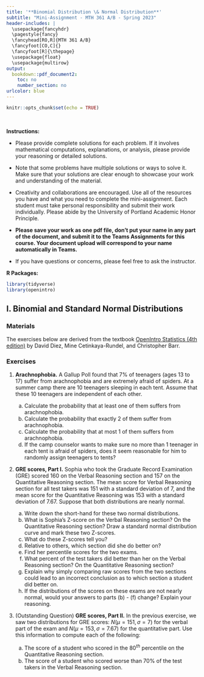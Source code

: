---
title: '**Binomial Distribution \& Normal Distribution**'
subtitle: "Mini-Assignment - MTH 361 A/B - Spring 2023"
header-includes: |
  \usepackage{fancyhdr}
  \pagestyle{fancy}
  \fancyhead[RO,R]{MTH 361 A/B}
  \fancyfoot[CO,C]{}
  \fancyfoot[R]{\thepage}
  \usepackage{float}
  \usepackage{multirow}
output:
  bookdown::pdf_document2:
    toc: no
    number_section: no
urlcolor: blue
---

```{r setup, include=FALSE}
knitr::opts_chunk$set(echo = TRUE)
```

\

**Instructions:**
 
 * Please provide complete solutions for each problem. If it involves mathematical computations, explanations, or analysis, please provide your reasoning or detailed solutions.
 
 * Note that some problems have multiple solutions or ways to solve it. Make sure that your solutions are clear enough to showcase your work and understanding of the material.
 
 * Creativity and collaborations are encouraged. Use all of the resources you have and what you need to complete the mini-assignment. Each student must take personal responsibility and submit their work individually. Please abide by the University of Portland Academic Honor Principle.
 
 * **Please save your work as one pdf file, don't put your name in any part of the document, and submit it to the Teams Assignments for this course. Your document upload will correspond to your name automatically in Teams.**
 
 * If you have questions or concerns, please feel free to ask the instructor.
 
**R Packages:** 

```{r message=FALSE, warning=FALSE}
library(tidyverse)
library(openintro)
```

\newpage

## I. Binomial and Standard Normal Distributions

### Materials

The exercises below are derived from the textbook [OpenIntro Statistics (4th edition)](https://www.openintro.org/book/os/){target="_blank"} by David Diez, Mine Cetinkaya-Rundel, and Christopher Barr.

### Exercises

1. **Arachnophobia.**
A Gallup Poll found that 7\% of teenagers (ages 13 to 17) suffer from arachnophobia and are extremely afraid of spiders. At a summer camp there are 10 teenagers sleeping in each tent.
Assume that these 10 teenagers are independent of each other.

    a. Calculate the probability that at least one of them suffers from arachnophobia.
    b. Calculate the probability that exactly 2 of them suffer from arachnophobia.
    c. Calculate the probability that at most 1 of them suffers from arachnophobia. 
    d. If the camp counselor wants to make sure no more than 1 teenager in each tent is afraid of spiders, does it seem reasonable for him to randomly assign teenagers to tents?

2. **GRE scores, Part I.** Sophia who took the Graduate Record  Examination (GRE) scored 160 on the Verbal Reasoning section and 157 on the  Quantitative Reasoning section. The mean score for Verbal Reasoning section  for all test takers was 151 with a standard deviation of 7, and the mean  score for the Quantitative Reasoning was 153 with a standard deviation of  7.67. Suppose that both distributions are nearly normal. 

    a. Write down the short-hand for these two normal distributions.
    b. What is  Sophia's Z-score on the Verbal Reasoning section? On the Quantitative Reasoning section? Draw a standard normal distribution curve and mark these two Z-scores.
    c. What do these Z-scores tell you?
    d. Relative to others, which section did she do better on?
    e. Find her percentile scores for the two exams.
    f. What percent of the test takers did better than her on the Verbal  Reasoning section? On the Quantitative Reasoning section?
    g. Explain why simply comparing raw scores from the two sections could lead  to an incorrect conclusion as to which section a student did better on.
    h. If the distributions of the scores on these exams are not nearly  normal, would your answers to parts (b) - (f) change? Explain your reasoning.

3. (Outstanding Question) **GRE scores, Part II.** In the previous exercise, we saw two distributions for GRE scores: $N(\mu=151, \sigma=7)$ for the verbal part of the exam and $N(\mu=153, \sigma=7.67)$ for the quantitative part. Use this information to compute each of the following:

    a. The score of a student who scored in the $80^{th}$ percentile on the Quantitative Reasoning section.
    b. The score of a student who scored worse than 70\% of the test takers in the Verbal Reasoning section.
